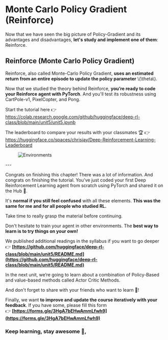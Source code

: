# Monte Carlo Policy Gradient (Reinforce)



Now that we have seen the big picture of Policy-Gradient and its advantages and disadvantages, **let's study and implement one of them**: Reinforce.

## Reinforce (Monte Carlo Policy Gradient)

Reinforce, also called Monte-Carlo Policy Gradient, **uses an estimated return from an entire episode to update the policy parameter** \\(\theta\\).


Now that we studied the theory behind Reinforce, **you’re ready to code your Reinforce agent with PyTorch**. And you'll test its robustness using CartPole-v1, PixelCopter, and Pong.

Start the tutorial here 👉 https://colab.research.google.com/github/huggingface/deep-rl-class/blob/main/unit5/unit5.ipynb

The leaderboard to compare your results with your classmates 🏆 👉 https://huggingface.co/spaces/chrisjay/Deep-Reinforcement-Learning-Leaderboard

<figure class="image table text-center m-0 w-full">
  <img src="https://huggingface.co/datasets/huggingface-deep-rl-course/course-images/resolve/main/en/unit6/envs.gif" alt="Environments"/>
</figure>
---

Congrats on finishing this chapter! There was a lot of information. And congrats on finishing the tutorial. You’ve just coded your first Deep Reinforcement Learning agent from scratch using PyTorch and shared it on the Hub 🥳.

It's **normal if you still feel confused** with all these elements. **This was the same for me and for all people who studied RL.**

Take time to really grasp the material before continuing.

Don't hesitate to train your agent in other environments. The **best way to learn is to try things on your own!**

We published additional readings in the syllabus if you want to go deeper 👉 **[https://github.com/huggingface/deep-rl-class/blob/main/unit5/README.md](https://github.com/huggingface/deep-rl-class/blob/main/unit5/README.md)**

In the next unit, we’re going to learn about a combination of Policy-Based and value-based methods called Actor Critic Methods.

And don't forget to share with your friends who want to learn 🤗!

Finally, we want **to improve and update the course iteratively with your feedback**. If you have some, please fill this form 👉 **[https://forms.gle/3HgA7bEHwAmmLfwh9](https://forms.gle/3HgA7bEHwAmmLfwh9)**

### **Keep learning, stay awesome 🤗,**
